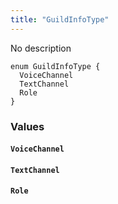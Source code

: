```yaml
---
title: "GuildInfoType"
---
```


No description

```
enum GuildInfoType {
  VoiceChannel
  TextChannel
  Role
}

```

### Values[](#values "Direct link to heading")

#### `VoiceChannel`[](#voicechannel "Direct link to heading")

#### `TextChannel`[](#textchannel "Direct link to heading")

#### `Role`[](#role "Direct link to heading")